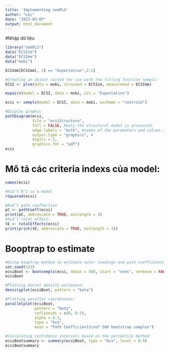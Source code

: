 ```yaml
---
title: 'Implementing semPLS'
author: "Lộc"
date: "2023-03-07"
output: html_document
---
```

#Nhập dữ liệu
```r
library("semPLS")
data("ECSIsm")
data("ECSImm")
data("mobi")
```

```r
ECSImm[ECSImm[, 1] == "Expectation",2:1]
```
```r
#Creating an object suited for use with the fitting function sempls:
ECSI <- plsm(data = mobi, strucmod = ECSIsm, measuremod = ECSImm)

mvpairs(model = ECSI, data = mobi, LVs = "Expectation")

ecsi <- sempls(model = ECSI, data = mobi, wscheme = "centroid")
```

```r
#Display graphic
pathDiagram(ecsi, 
            file = "ecsiStructure", 
            full = FALSE, #only the structural model is processed.
            edge.labels = "both", #names of the parameters and values are both printed
            output.type = "graphics", #
            digits = 2,
            graphics.fmt = "pdf")
ecsi
```
# Mô tả các criteria indexs của model:
```r
names(ecsi)

#Xuất R^2 của model
rSquared(ecsi)

#Xuất path coeffection 
pC <- pathCoeff(ecsi)
print(pC, abbreviate = TRUE, minlength = 3)
#Xuất total effect:
tE <- totalEffects(ecsi)
print(print(tE, abbreviate = TRUE, minlength = 3))
```



# Booptrap to estimate
```r
#Using booptrap method to estimate outer loadings and path coefficients
set.seed(123)
ecsiBoot <- bootsempls(ecsi, nboot = 500, start = "ones", verbose = FALSE)
ecsiBoot
```
```r
#Plotting kernel density estimates:
densityplot(ecsiBoot, pattern = "beta")

#Plotting parallel coordinates:
parallelplot(ecsiBoot, 
             pattern = "beta", 
             reflinesAt = c(0, 0.5),
             alpha = 0.3, 
             type = "bca",
             main = "Path Coefficients\nof 500 bootstrap samples")
```
```r
#Calculating confidence intervals based on the percentile method
ecsiBootsummary <- summary(ecsiBoot, type = "bca", level = 0.9)
ecsiBootsummary
```
